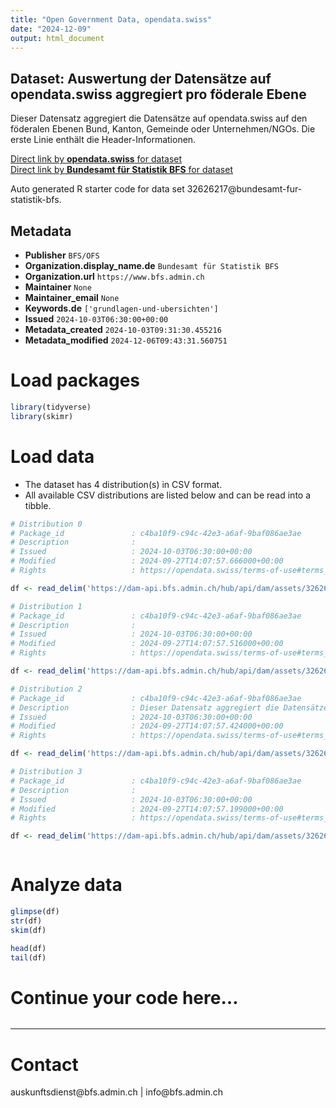```yaml
---
title: "Open Government Data, opendata.swiss"
date: "2024-12-09"
output: html_document
---
```


## Dataset: Auswertung der Datensätze auf opendata.swiss aggregiert pro föderale Ebene

Dieser Datensatz aggregiert die Datensätze auf opendata.swiss auf den föderalen Ebenen Bund, Kanton, Gemeinde oder Unternehmen/NGOs. Die erste Linie enthält die Header-Informationen.

[Direct link by **opendata.swiss** for dataset](https://opendata.swiss/de/dataset/auswertung-der-datensatze-auf-opendata-swiss-aggregiert-pro-foderale-ebene)<br>
[Direct link by **Bundesamt für Statistik BFS** for dataset](https://www.bfs.admin.ch/asset/de/ts-d-00.02-OGD-04)

Auto generated R starter code for data set 32626217@bundesamt-fur-statistik-bfs.

## Metadata

- **Publisher** `BFS/OFS`
- **Organization.display_name.de** `Bundesamt für Statistik BFS`
- **Organization.url** `https://www.bfs.admin.ch`
- **Maintainer** `None`
- **Maintainer_email** `None`
- **Keywords.de** `['grundlagen-und-ubersichten']`
- **Issued** `2024-10-03T06:30:00+00:00`
- **Metadata_created** `2024-10-03T09:31:30.455216`
- **Metadata_modified** `2024-12-06T09:43:31.560751`


# Load packages

```r

library(tidyverse)
library(skimr)

```

# Load data

-   The dataset has 4 distribution(s) in CSV format.
-   All available CSV distributions are listed below and can be read into a tibble.

```r

# Distribution 0
# Package_id               : c4ba10f9-c94c-42e3-a6af-9baf086ae3ae
# Description              : 
# Issued                   : 2024-10-03T06:30:00+00:00
# Modified                 : 2024-09-27T14:07:57.666000+00:00
# Rights                   : https://opendata.swiss/terms-of-use#terms_open

df <- read_delim('https://dam-api.bfs.admin.ch/hub/api/dam/assets/32626231/master')

# Distribution 1
# Package_id               : c4ba10f9-c94c-42e3-a6af-9baf086ae3ae
# Description              : 
# Issued                   : 2024-10-03T06:30:00+00:00
# Modified                 : 2024-09-27T14:07:57.516000+00:00
# Rights                   : https://opendata.swiss/terms-of-use#terms_open

df <- read_delim('https://dam-api.bfs.admin.ch/hub/api/dam/assets/32626238/master')

# Distribution 2
# Package_id               : c4ba10f9-c94c-42e3-a6af-9baf086ae3ae
# Description              : Dieser Datensatz aggregiert die Datensätze auf opendata.swiss auf den föderalen Ebenen Bund, Kanton, Gemeinde oder Unternehmen/NGOs. Die erste Linie enthält die Header-Informationen.
# Issued                   : 2024-10-03T06:30:00+00:00
# Modified                 : 2024-09-27T14:07:57.424000+00:00
# Rights                   : https://opendata.swiss/terms-of-use#terms_open

df <- read_delim('https://dam-api.bfs.admin.ch/hub/api/dam/assets/32626226/master')

# Distribution 3
# Package_id               : c4ba10f9-c94c-42e3-a6af-9baf086ae3ae
# Description              : 
# Issued                   : 2024-10-03T06:30:00+00:00
# Modified                 : 2024-09-27T14:07:57.199000+00:00
# Rights                   : https://opendata.swiss/terms-of-use#terms_open

df <- read_delim('https://dam-api.bfs.admin.ch/hub/api/dam/assets/32626235/master')



```

# Analyze data

```r

glimpse(df)
str(df)
skim(df)

head(df)
tail(df)

```

# Continue your code here...

```r

```

------------------------------------------------------------------------

# Contact

auskunftsdienst@bfs.admin.ch | info@bfs.admin.ch
